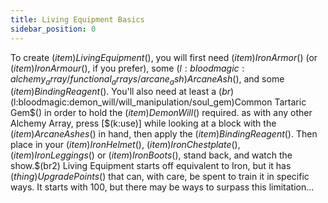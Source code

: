 ```yaml
---
title: Living Equipment Basics
sidebar_position: 0
---
```



To create $(item)Living Equipment$(), you will first need $(item)Iron Armor$() (or $(item)Iron Armour$(), if you prefer), some $(l:bloodmagic:alchemy_array/functional_arrays/arcane_ash)Arcane Ash$(), and some $(item)Binding Reagent$(). You'll also need at least a $(br)$(l:bloodmagic:demon_will/will_manipulation/soul_gem)Common Tartaric Gem$() in order to hold the $(item)Demon Will$() required.
as with any other Alchemy Array, press [$(k:use)] while looking at a block with the $(item)Arcane Ashes$() in hand, then apply the $(item)Binding Reagent$(). Then place in your $(item)Iron Helmet$(), $(item)Iron Chestplate$(), $(item)Iron Leggings$() or $(item)Iron Boots$(), stand back, and watch the show.$(br2) Living Equipment starts off equivalent to Iron, but it has $(thing)Upgrade Points$() that can, with care, be spent to train it in specific ways. It starts with 100, but there may be ways to surpass this limitation...
